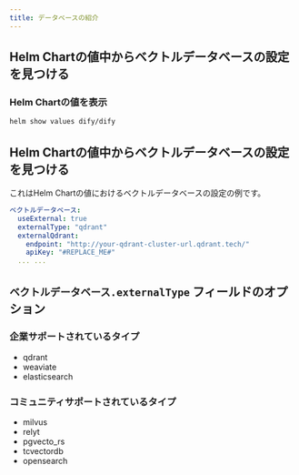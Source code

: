 ```yaml
---
title: データベースの紹介
---
```


## Helm Chartの値中からベクトルデータベースの設定を見つける

### Helm Chartの値を表示

```bash
helm show values dify/dify
```

## Helm Chartの値中からベクトルデータベースの設定を見つける
これはHelm Chartの値におけるベクトルデータベースの設定の例です。

````yaml
ベクトルデータベース:
  useExternal: true
  externalType: "qdrant"
  externalQdrant:
    endpoint: "http://your-qdrant-cluster-url.qdrant.tech/"
    apiKey: "#REPLACE_ME#"
  ... ...
````

## `ベクトルデータベース.externalType` フィールドのオプション
### 企業サポートされているタイプ
- qdrant
- weaviate
- elasticsearch

### コミュニティサポートされているタイプ
- milvus
- relyt
- pgvecto_rs
- tcvectordb
- opensearch


